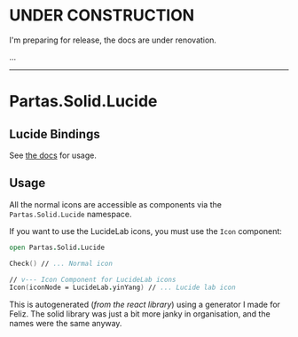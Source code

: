 # UNDER CONSTRUCTION

I'm preparing for release, the docs are under renovation.

...

---

# Partas.Solid.Lucide

## Lucide Bindings

See [the docs]() for usage.

## Usage

All the normal icons are accessible as components via the `Partas.Solid.Lucide` namespace.

If you want to use the LucideLab icons, you must use the `Icon` component:

```fsharp
open Partas.Solid.Lucide

Check() // ... Normal icon

// v--- Icon Component for LucideLab icons
Icon(iconNode = LucideLab.yinYang) // ... Lucide lab icon
```

This is autogenerated (*from the react library*) using a generator I made for Feliz. The solid library was just a bit more
janky in organisation, and the names were the same anyway.
